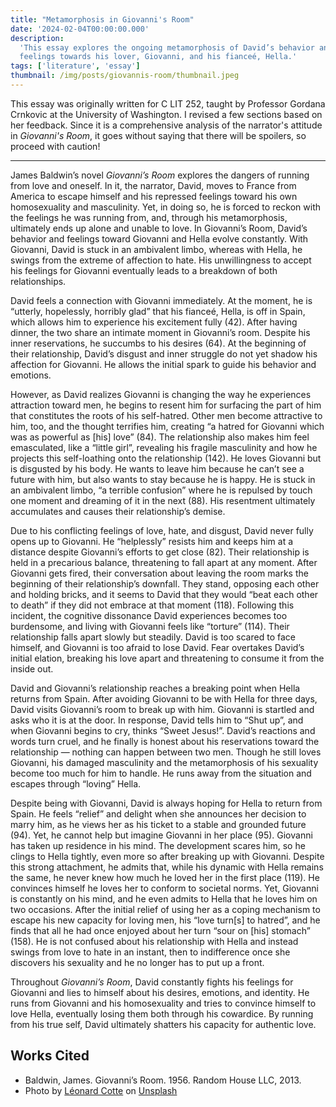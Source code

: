 ```yaml
---
title: "Metamorphosis in Giovanni's Room"
date: '2024-02-04T00:00:00.000'
description:
  'This essay explores the ongoing metamorphosis of David’s behavior and
  feelings towards his lover, Giovanni, and his fianceé, Hella.'
tags: ['literature', 'essay']
thumbnail: /img/posts/giovannis-room/thumbnail.jpeg
---
```


This essay was originally written for C LIT 252, taught by Professor Gordana
Crnkovic at the University of Washington. I revised a few sections based on her
feedback. Since it is a comprehensive analysis of the narrator's attitude in
_Giovanni's Room_, it goes without saying that there will be spoilers, so
proceed with caution!

---

James Baldwin’s novel _Giovanni’s Room_ explores the dangers of running from love
and oneself. In it, the narrator, David, moves to France from America to escape
himself and his repressed feelings toward his own homosexuality and masculinity.
Yet, in doing so, he is forced to reckon with the feelings he was running from,
and, through his metamorphosis, ultimately ends up alone and unable to love. In
Giovanni’s Room, David’s behavior and feelings toward Giovanni and Hella evolve
constantly. With Giovanni, David is stuck in an ambivalent limbo, whereas with
Hella, he swings from the extreme of affection to hate. His unwillingness to
accept his feelings for Giovanni eventually leads to a breakdown of both
relationships.

David feels a connection with Giovanni immediately. At the moment, he is
“utterly, hopelessly, horribly glad” that his fianceé, Hella, is off in Spain,
which allows him to experience his excitement fully (42). After having dinner,
the two share an intimate moment in Giovanni’s room. Despite his inner
reservations, he succumbs to his desires (64). At the beginning of their
relationship, David’s disgust and inner struggle do not yet shadow his affection
for Giovanni. He allows the initial spark to guide his behavior and emotions.

However, as David realizes Giovanni is changing the way he experiences
attraction toward men, he begins to resent him for surfacing the part of him
that constitutes the roots of his self-hatred. Other men become attractive to
him, too, and the thought terrifies him, creating “a hatred for Giovanni which
was as powerful as [his] love” (84). The relationship also makes him feel
emasculated, like a “little girl”, revealing his fragile masculinity and how he
projects this self-loathing onto the relationship (142). He loves Giovanni but
is disgusted by his body. He wants to leave him because he can’t see a future
with him, but also wants to stay because he is happy. He is stuck in an
ambivalent limbo, “a terrible confusion” where he is repulsed by touch one
moment and dreaming of it in the next (88). His resentment ultimately
accumulates and causes their relationship’s demise.

Due to his conflicting feelings of love, hate, and disgust, David never fully
opens up to Giovanni. He “helplessly” resists him and keeps him at a distance
despite Giovanni’s efforts to get close (82). Their relationship is held in a
precarious balance, threatening to fall apart at any moment. After Giovanni gets
fired, their conversation about leaving the room marks the beginning of their
relationship’s downfall. They stand, opposing each other and holding bricks, and
it seems to David that they would “beat each other to death” if they did not
embrace at that moment (118). Following this incident, the cognitive dissonance
David experiences becomes too burdensome, and living with Giovanni feels like
“torture” (114). Their relationship falls apart slowly but steadily. David is
too scared to face himself, and Giovanni is too afraid to lose David. Fear
overtakes David’s initial elation, breaking his love apart and threatening to
consume it from the inside out.

David and Giovanni’s relationship reaches a breaking point when Hella returns
from Spain. After avoiding Giovanni to be with Hella for three days, David
visits Giovanni’s room to break up with him. Giovanni is startled and asks who
it is at the door. In response, David tells him to “Shut up”, and when Giovanni
begins to cry, thinks “Sweet Jesus!”. David’s reactions and words turn cruel,
and he finally is honest about his reservations toward the relationship —
nothing can happen between two men. Though he still loves Giovanni, his damaged
masculinity and the metamorphosis of his sexuality become too much for him to
handle. He runs away from the situation and escapes through “loving” Hella.

Despite being with Giovanni, David is always hoping for Hella to return from
Spain. He feels “relief” and delight when she announces her decision to marry
him, as he views her as his ticket to a stable and grounded future (94). Yet, he
cannot help but imagine Giovanni in her place (95). Giovanni has taken up
residence in his mind. The development scares him, so he clings to Hella
tightly, even more so after breaking up with Giovanni. Despite this strong
attachment, he admits that, while his dynamic with Hella remains the same, he
never knew how much he loved her in the first place (119). He convinces himself
he loves her to conform to societal norms. Yet, Giovanni is constantly on his
mind, and he even admits to Hella that he loves him on two occasions. After the
initial relief of using her as a coping mechanism to escape his new capacity for
loving men, his “love turn[s] to hatred”, and he finds that all he had once
enjoyed about her turn “sour on [his] stomach” (158). He is not confused about
his relationship with Hella and instead swings from love to hate in an instant,
then to indifference once she discovers his sexuality and he no longer has to
put up a front.

Throughout _Giovanni’s Room_, David constantly fights his feelings for Giovanni
and lies to himself about his desires, emotions, and identity. He runs from
Giovanni and his homosexuality and tries to convince himself to love Hella,
eventually losing them both through his cowardice. By running from his true
self, David ultimately shatters his capacity for authentic love.

## Works Cited

- Baldwin, James. Giovanni’s Room. 1956. Random House LLC, 2013.
- Photo by
  [Léonard Cotte](https://unsplash.com/@ettocl?utm_content=creditCopyText&utm_medium=referral&utm_source=unsplash)
  on
  [Unsplash](https://unsplash.com/photos/bridge-during-night-time-R5scocnOOdM?utm_content=creditCopyText&utm_medium=referral&utm_source=unsplash)
